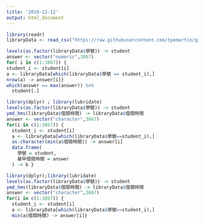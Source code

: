 ```yaml
---
title: '2018-12-12'
output: html_document
---
```


```r
library(readr)
libraryData <- read_csv("https://raw.githubusercontent.com/tpemartin/github-data/master/library100_102.csv")
```

```r
levels(as.factor(libraryData$學號)) -> student
answer <- vector("numeric",3867)
for( i in c(1:3867)) {
student_i <- student[i]
a <- libraryData[which(libraryData$學號 == student_i),]
nrow(a) -> answer[i]}
which(answer == max(answer)) %>%
  student[.]
```

```r
library(dplyr) ; library(lubridate)
levels(as.factor(libraryData$學號)) -> student
ymd_hms(libraryData$借閱時間) -> libraryData$借閱時間
answer <- vector("character",3867)
for(i in c(1:3867)) {
  student_i <- student[i]
  a <- libraryData[which(libraryData$學號==student_i),]
  as.character(min(a$借閱時間)) -> answer[i]
  data.frame(
    學號 = student,
    最早借閱時間 = answer
  ) -> b }
```

```r
library(dplyr);library(lubridate)
levels(as.factor(libraryData$學號)) -> student
ymd_hms(libraryData$借閱時間) -> libraryData$借閱時間
answer <- vector("character",3867)
for(i in c(1:3867)) {
  student_i <- student[i]
  a <- libraryData[which(libraryData$學號==student_i),]
  min(a$借閱時間) -> answer[i]}
```
